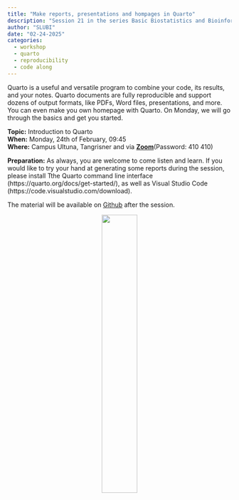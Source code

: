 ```yaml
---
title: "Make reports, presentations and hompages in Quarto"
description: "Session 21 in the series Basic Biostatistics and Bioinformatics"
author: "SLUBI"
date: "02-24-2025"
categories:
  - workshop
  - quarto
  - reproducibility
  - code along
---
```


Quarto is a useful and versatile program to combine your code, its results, and your notes. Quarto documents are fully reproducible and support dozens of output formats, like PDFs, Word files, presentations, and more. You can even make you own homepage with Quarto. On Monday, we will go through the basics and get you started.
 

**Topic:** Introduction to Quarto \
**When:** Monday, 24th of February, 09:45 \
**Where:** Campus Ultuna, Tangrisner
and via **[Zoom](https://slu-se.zoom.us/j/69486568642)**(Password: 410 410)

**Preparation:**
As always, you are welcome to come listen and learn. If you would like to try your hand at generating some reports during the session, please install Tthe Quarto command line interface (https://quarto.org/docs/get-started/), as well as Visual Studio Code (https://code.visualstudio.com/download).

The material will be available on [Github](https://github.com/SLUBioinformaticsInfrastructure/Three_Bees_Workshop_Series) after the session.

<center>
![](../../../images/3bees_fulltext_ampersand2.png){.class width=40%}